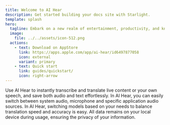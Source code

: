```yaml
---
title: Welcome to AI Hear
description: Get started building your docs site with Starlight.
template: splash
hero:
  tagline: Embark on a new realm of entertainment, productivity, and knowledge with your offline translation software.
  image:
    file: ../../assets/icon-512.png
  actions:
    - text: Download on AppStore
      link: https://apps.apple.com/app/ai-hear/id6497877058
      icon: external
      variant: primary
    - text: Quick start
      link: guides/quickstart/
      icon: right-arrow
---
```



<CardGrid stagger>
	<Card title="When to use" icon="laptop">
		Use AI Hear to instantly transcribe and translate live content or your own speech, and save both audio and text effortlessly.
	</Card>
	<Card title="Switch Audio Sources" icon="setting">
		In AI Hear, you can easily switch between system audio, microphone and specific application audio sources.
	</Card>
	<Card title="Defaults to using the most resource-efficient model" icon="setting">
		In AI Hear, switching models based on your needs to balance translation speed and accuracy is easy.
	</Card>
	<Card title="Run it locally" icon="open-book">
		All data remains on your local device during usage, ensuring the privacy of your information.
	</Card>
</CardGrid>
